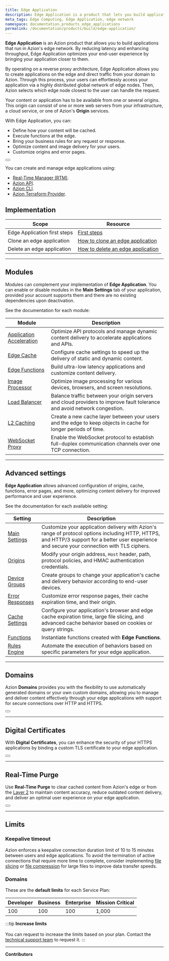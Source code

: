```yaml
---
title: Edge Application
description: Edge Application is a product that lets you build applications on Azion Edge Network, reducing latency and throughput between origin servers and users.
meta_tags: Edge Computing, Edge Application, edge network
namespace: documentation_products_edge_applications
permalink: /documentation/products/build/edge-application/
---
```


**Edge Application** is an Azion product that allows you to build applications that run in Azion's edge network. By reducing latency and enhancing throughput, Edge Application optimizes your end-user experience by bringing your application closer to them.

By operating on a reverse proxy architecture, Edge Application allows you to create applications on the edge and direct traffic from your domain to Azion. Through this process, your users can effortlessly access your application via a highly distributed global network of edge nodes. Then, Azion selects which edge node closest to the user can handle the request.

Your content or application has to be available from one or several origins. This origin can consist of one or more web servers from your infrastructure, a cloud service, or one of Azion's **Origin** services.

With Edge Application, you can:

- Define how your content will be cached.
- Execute functions at the edge.
- Bring your business rules for any request or response.
- Optimize content and image delivery for your users.
- Customize origins and error pages.

<Button text ="Build your first edge application" href="/en/documentation/products/getting-started/"></Button>

You can create and manage edge applications using:

- [Real-Time Manager (RTM)](https://manager.azion.com/).
- [Azion API](https://api.azion.com).
- [Azion CLI](/en/documentation/products/cli/).
- [Azion Terraform Provider](/en/documentation/products/terraform-provider/).

## Implementation

| Scope | Resource |
| --- | --- |
| Edge Application first steps | [First steps](/en/documentation/products/edge-application/first-steps/) |
| Clone an edge application | [How to clone an edge application](/en/documentation/products/guides/clone-edge-application/) |
| Delete an edge application | [How to delete an edge application](/en/documentation/products/guides/delete-edge-application/) |

---

## Modules

Modules can complement your implementation of **Edge Application**. You can enable or disable modules in the **Main Settings** tab of your application, provided your account supports them and there are no existing dependencies upon deactivation.

See the documentation for each module:

| Module | Description |
| --- | --- |
| [Application Acceleration](/en/documentation/products/build/edge-application/application-acceleration/) | Optimize API protocols and manage dynamic content delivery to accelerate applications and APIs. |
| [Edge Cache](/en/documentation/products/build/edge-application/edge-caching/) | Configure cache settings to speed up the delivery of static and dynamic content. |
| [Edge Functions](/en/documentation/products/build/edge-application/edge-functions/) | Build ultra-low latency applications and customize content delivery. |
| [Image Processor](/en/documentation/products/build/edge-application/image-processor/) | Optimize image processing for various devices, browsers, and screen resolutions. |
| [Load Balancer](/en/documentation/products/build/edge-application/load-balancer/) | Balance traffic between your origin servers and cloud providers to improve fault tolerance and avoid network congestion. |
| [L2 Caching](/en/documentation/products/edge-application/l2-caching/) | Create a new cache layer between your users and the edge to keep objects in cache for longer periods of time. |
| [WebSocket Proxy](/en/documentation/products/build/edge-application/websocket/) | Enable the WebSocket protocol to establish full-duplex communication channels over one TCP connection. |

---

## Advanced settings

**Edge Application** allows advanced configuration of origins, cache, functions, error pages, and more, optimizing content delivery for improved performance and user experience.

See the documentation for each available setting:

| Setting | Description |
| --- | --- |
| [Main Settings](/en/documentation/products/edge-application/build/main-settings/) | Customize your application delivery with Azion's range of protocol options including HTTP, HTTPS, and HTTP/3 support for a better user experience and secure your connection with TLS ciphers. |
| [Origins](/en/documentation/products/build/edge-application/origins/) | Modify your origin address, `Host` header, path, protocol policies, and HMAC authentication credentials. |
| [Device Groups](/en/documentation/products/build/edge-application/device-groups/) | Create groups to change your application's cache and delivery behavior according to end-user devices. |
| [Error Responses](/en/documentation/products/build/edge-application/error-responses/) | Customize error response pages, their cache expiration time, and their origin. |
| [Cache Settings](/en/documentation/products/edge-application/cache-settings/) | Configure your application's browser and edge cache expiration time, large file slicing, and advanced cache behavior based on cookies or query strings. |
| [Functions](/en/documentation/products/build/edge-application/edge-functions-instances/) | Instantiate functions created with **Edge Functions**. |
| [Rules Engine](/en/documentation/products/build/edge-application/rules-engine/) | Automate the execution of behaviors based on specific parameters for your edge application. |

---

## Domains

Azion **Domains** provides you with the flexibility to use automatically generated domains or your own custom domains, allowing you to manage and deliver content effectively through your edge applications with support for secure connections over HTTP and HTTPS.

<Button text ="Learn more about Domains" href="/en/documentation/products/build/edge-application/domains/"></Button>

---

## Digital Certificates

With **Digital Certificates**, you can enhance the security of your HTTPS applications by binding a custom TLS certificate to your edge application.

<Button text ="Learn more about Digital Certificates" href="/en/documentation/products/build/edge-application/digital-certificates/"></Button>

---

## Real-Time Purge

Use **Real-Time Purge** to clear cached content from Azion's edge or from the [Layer 2](/en/documentation/products/edge-application/l2-caching/) to maintain content accuracy, reduce outdated content delivery, and deliver an optimal user experience on your edge application. 

<Button text ="Learn more about Real-Time Purge" href="/en/documentation/products/build/edge-application/real-time-purge/"></Button>

---

## Limits

### Keepalive timeout

Azion enforces a keepalive connection duration limit of 10 to 15 minutes between users and edge applications. To avoid the termination of active connections that require more time to complete, consider implementing [file slicing](/en/documentation/products/edge-application/cache-settings/#slice-settings) or [file compression](/en/documentation/products/guides/gzip-compression/) for large files to improve data transfer speeds.

### Domains

These are the **default limits** for each Service Plan:

| Developer | Business | Enterprise | Mission Critical |
| --- | --- | --- | --- |
| 100 | 100 | 100 | 1,000 |

:::tip
**Increase limits** <br></br>
You can request to increase the limits based on your plan. Contact the [technical support team](/en/documentation/services/support/) to request it.
:::


---


**Contributors**

<AuthorList filePath="src/content/docs/en/pages/main-menu/reference/build/edge-application/edge-application.mdx"/>